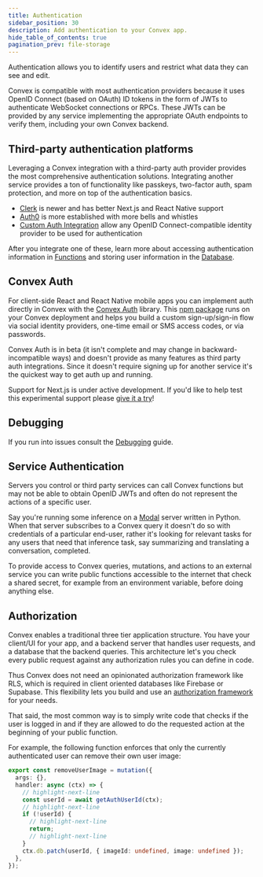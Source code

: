 ```yaml
---
title: Authentication
sidebar_position: 30
description: Add authentication to your Convex app.
hide_table_of_contents: true
pagination_prev: file-storage
---
```


Authentication allows you to identify users and restrict what data they can see
and edit.

Convex is compatible with most authentication providers because it uses OpenID
Connect (based on OAuth) ID tokens in the form of JWTs to authenticate WebSocket
connections or RPCs. These JWTs can be provided by any service implementing the
appropriate OAuth endpoints to verify them, including your own Convex backend.

## Third-party authentication platforms

Leveraging a Convex integration with a third-party auth provider provides the
most comprehensive authentication solutions. Integrating another service
provides a ton of functionality like passkeys, two-factor auth, spam protection,
and more on top of the authentication basics.

- [Clerk](/docs/auth/clerk.mdx) is newer and has better Next.js and React Native
  support
- [Auth0](/docs/auth/auth0.mdx) is more established with more bells and whistles
- [Custom Auth Integration](/docs/auth/advanced/custom-auth.mdx) allow any
  OpenID Connect-compatible identity provider to be used for authentication

After you integrate one of these, learn more about accessing authentication
information in [Functions](/docs/auth/functions-auth.mdx) and storing user
information in the [Database](/docs/auth/database-auth.mdx).

## Convex Auth

For client-side React and React Native mobile apps you can implement auth
directly in Convex with the [Convex Auth](/docs/auth/convex-auth.mdx) library.
This [npm package](https://github.com/get-convex/convex-auth) runs on your
Convex deployment and helps you build a custom sign-up/sign-in flow via social
identity providers, one-time email or SMS access codes, or via passwords.

Convex Auth is in beta (it isn't complete and may change in
backward-incompatible ways) and doesn't provide as many features as third party
auth integrations. Since it doesn't require signing up for another service it's
the quickest way to get auth up and running.

<BetaAdmonition feature="Convex Auth" verb="is" />

Support for Next.js is under active development. If you'd like to help test this
experimental support please [give it a try](https://labs.convex.dev/auth)!

## Debugging

If you run into issues consult the [Debugging](/docs/auth/debug.mdx) guide.

## Service Authentication

Servers you control or third party services can call Convex functions but may
not be able to obtain OpenID JWTs and often do not represent the actions of a
specific user.

Say you're running some inference on a [Modal](https://modal.com/) server
written in Python. When that server subscribes to a Convex query it doesn't do
so with credentials of a particular end-user, rather it's looking for relevant
tasks for any users that need that inference task, say summarizing and
translating a conversation, completed.

To provide access to Convex queries, mutations, and actions to an external
service you can write public functions accessible to the internet that check a
shared secret, for example from an environment variable, before doing anything
else.

## Authorization

Convex enables a traditional three tier application structure. You have your
client/UI for your app, and a backend server that handles user requests, and a
database that the backend queries. This architecture let's you check every
public request against any authorization rules you can define in code.

Thus Convex does not need an opinionated authorization framework like RLS, which
is required in client oriented databases like Firebase or Supabase. This
flexibility lets you build and use an
[authorization framework](https://en.wikipedia.org/wiki/Authorization) for your
needs.

That said, the most common way is to simply write code that checks if the user
is logged in and if they are allowed to do the requested action at the beginning
of your public function.

For example, the following function enforces that only the currently
authenticated user can remove their own user image:

```typescript
export const removeUserImage = mutation({
  args: {},
  handler: async (ctx) => {
    // highlight-next-line
    const userId = await getAuthUserId(ctx);
    // highlight-next-line
    if (!userId) {
      // highlight-next-line
      return;
      // highlight-next-line
    }
    ctx.db.patch(userId, { imageId: undefined, image: undefined });
  },
});
```

<StackPosts query="authentication" />
